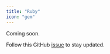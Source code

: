 ```yaml
---
title: "Ruby"
icon: "gem"
---
```


Coming soon.

Follow this GitHub
[issue](https://github.com/Gsoc2/gsoc2/issues/435) to stay updated.
